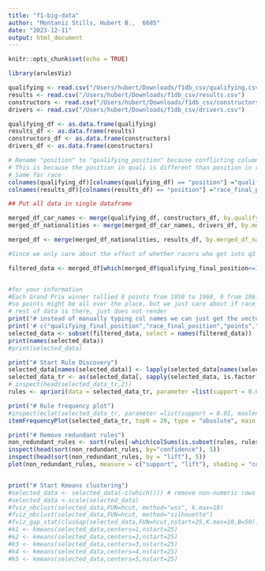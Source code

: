 ```yaml
---
title: "f1-big-data"
author: "Montaniz Stills, Hubert B.,  6685"
date: "2023-12-11"
output: html_document
---
```


```r
knitr::opts_chunk$set(echo = TRUE)
```


```r
library(arulesViz)

qualifying <- read.csv("/Users/hubert/Downloads/f1db_csv/qualifying.csv")
results <- read.csv("/Users/hubert/Downloads/f1db_csv/results.csv")
constructors <- read.csv("/Users/hubert/Downloads/f1db_csv/constructors.csv")
drivers <- read.csv("/Users/hubert/Downloads/f1db_csv/drivers.csv")

qualifying_df <- as.data.frame(qualifying)
results_df <- as.data.frame(results)
constructors_df <- as.data.frame(constructors)
drivers_df <- as.data.frame(constructors)

# Rename "position" to "qualifying_position" because conflicting column position names in races df and quali df
# This is because the position in quali is different than position in race (race position 1 = win, race position 1 = person who finish first in quali)
# Same for race
colnames(qualifying_df)[colnames(qualifying_df) == "position"] ="qualifying_final_position"
colnames(results_df)[colnames(results_df) == "position"] ="race_final_position"

## Put all data in single dataframe

merged_df_car_names <- merge(qualifying_df, constructors_df, by.qualifying_df = "constructorld", by.constructors_df = "constructorld")
merged_df_nationalities <- merge(merged_df_car_names, drivers_df, by.merged_df_car_names = "driverId", by.drivers_df = "driverId")

merged_df <- merge(merged_df_nationalities, results_df, by.merged_df_nationalities = "raceld", by.results_df = "raceld")

#Since we only care about the effect of whether racers who get into q3 on the results in the race, we drop all rows where racers dont get into q3 (q3 != "\\N")

filtered_data <- merged_df[which(merged_df$qualifying_final_position<=10),]


#for your information
#Each Grand Prix winner tallied 8 points from 1950 to 1960, 9 from 1961 to 1990, 10 between 1991 and 2009, and 25 since 2010.
#so points might be all over the place, but we just care about if race_final_position = 1, that means they won the race
# rest of data is there, just does not render
print("# instead of manually typing col names we can just get the vector of col names from the df with names(df)")
print('# c("qualifying_final_position","race_final_position","points","driverId","q3","raceId","number","rank","time","fastestLapTime","laps","name","nationality")')
selected_data <- subset(filtered_data, select = names(filtered_data))
print(names(selected_data))
#print(selected_data)

print("# Start Rule Discovery")
selected_data[names(selected_data)] <- lapply(selected_data[names(selected_data)], factor)
selected_data_tr <- as(selected_data[, sapply(selected_data, is.factor)], "transactions")
# inspect(head(selected_data_tr,2))
rules <- apriori(data = selected_data_tr, parameter =list(support = 0.005, confidence = 0.05, maxlen = 10, minlen = 3), appearance = list (rhs="race_final_position=1"))

print("# Rule frequency plot")
#inspect(eclat(selected_data_tr, parameter =list(support = 0.01, maxlen = 10, minlen = 3)))
itemFrequencyPlot(selected_data_tr, topN = 20, type = "absolute", main = "Item frequency")

print("# Remove redundant rules")
non_redundant_rules <- sort(rules[-which(colSums(is.subset(rules, rules)) > 1)], by = "lift")
inspect(head(sort(non_redundant_rules, by="confidence"), 5))
inspect(head(sort(non_redundant_rules, by = "lift"), 5))
plot(non_redundant_rules, measure = c("support", "lift"), shading = "confidence")


print("# Start Kmeans clustering")
#selected_data <- selected_data(-c(which())) # remove non-numeric rows
#selected_data <-scale(selected_data)
#fviz_nbclust(selected_data,FUN=hcut, method="wss", k.max=10)
#fviz_nbclust(selected_data,FUN=hcut, method="silhouette")
#fviz_gap_stat(clusGap(selected_data,FUN=hcut,nstart=25,K.max=10,B=50))
#k1 <- kmeans(selected_data,centers=1,nstart=25)
#k2 <- kmeans(selected_data,centers=2,nstart=25)
#k3 <- kmeans(selected_data,centers=3,nstart=25)
#k4 <- kmeans(selected_data,centers=4,nstart=25)
#k5 <- kmeans(selected_data,centers=5,nstart=25)

```
